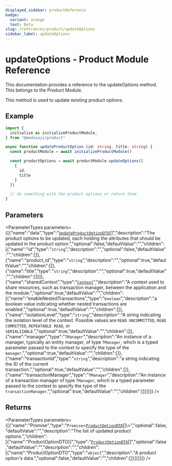 ```yaml
---
displayed_sidebar: productReference
badge:
  variant: orange
  text: Beta
slug: /references/product/updateOptions
sidebar_label: updateOptions
---
```



# updateOptions - Product Module Reference

This documentation provides a reference to the updateOptions method. This belongs to the Product Module.

This method is used to update existing product options.

## Example

```ts
import { 
  initialize as initializeProductModule,
} from "@medusajs/product"

async function updateProductOption (id: string, title: string) {
  const productModule = await initializeProductModule()

  const productOptions = await productModule.updateOptions([
    {
      id,
      title
    }
  ])

  // do something with the product options or return them
}
```

## Parameters

<ParameterTypes parameters={[{"name":"data","type":"[`UpdateProductOptionDTO`](../../interfaces/UpdateProductOptionDTO.mdx)[]","description":"The product options to be updated, each holding the attributes that should be updated in the product option.","optional":false,"defaultValue":"","children":[{"name":"id","type":"`string`","description":"","optional":false,"defaultValue":"","children":[]},{"name":"product_id","type":"`string`","description":"","optional":true,"defaultValue":"","children":[]},{"name":"title","type":"`string`","description":"","optional":true,"defaultValue":"","children":[]}]},{"name":"sharedContext","type":"[`Context`](../../interfaces/Context.mdx)","description":"A context used to share resources, such as transaction manager, between the application and the module.","optional":true,"defaultValue":"","children":[{"name":"enableNestedTransactions","type":"`boolean`","description":"a boolean value indicating whether nested transactions are enabled.","optional":true,"defaultValue":"","children":[]},{"name":"isolationLevel","type":"`string`","description":"A string indicating the isolation level of the context. Possible values are `READ UNCOMMITTED`, `READ COMMITTED`, `REPEATABLE READ`, or `SERIALIZABLE`.","optional":true,"defaultValue":"","children":[]},{"name":"manager","type":"`TManager`","description":"An instance of a manager, typically an entity manager, of type `TManager`, which is a typed parameter passed to the context to specify the type of the `manager`.","optional":true,"defaultValue":"","children":[]},{"name":"transactionId","type":"`string`","description":"a string indicating the ID of the current transaction.","optional":true,"defaultValue":"","children":[]},{"name":"transactionManager","type":"`TManager`","description":"An instance of a transaction manager of type `TManager`, which is a typed parameter passed to the context to specify the type of the `transactionManager`.","optional":true,"defaultValue":"","children":[]}]}]} />

## Returns

<ParameterTypes parameters={[{"name":"Promise","type":"`Promise`<[`ProductOptionDTO`](../../interfaces/ProductOptionDTO.mdx)[]\\>","optional":false,"defaultValue":"","description":"The list of updated product options.","children":[{"name":"ProductOptionDTO[]","type":"[`ProductOptionDTO`](../../interfaces/ProductOptionDTO.mdx)[]","optional":false,"defaultValue":"","description":"","children":[{"name":"ProductOptionDTO","type":"`object`","description":"A product option's data.","optional":false,"defaultValue":"","children":[]}]}]}]} />
